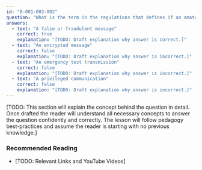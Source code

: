 ```yaml
---
id: "B-001-003-002"
question: "What is the term in the regulations that defines if an amateur radio operator falsely transmits the word \"MAYDAY\" when there isn't an emergency?"
answers:
  - text: "A false or fraudulent message"
    correct: true
    explanation: "[TODO: Draft explanation why answer is correct.]"
  - text: "An encrypted message"
    correct: false
    explanation: "[TODO: Draft explanation why answer is incorrect.]"
  - text: "An emergency test transmission"
    correct: false
    explanation: "[TODO: Draft explanation why answer is incorrect.]"
  - text: "A privileged communication"
    correct: false
    explanation: "[TODO: Draft explanation why answer is incorrect.]"
---
```


[TODO: This section will explain the concept behind the question in detail. Once drafted the reader will understand all necessary concepts to answer the question confidently and correctly. The lesson will follow pedagogy best-practices and assume the reader is starting with no previous knowledge.]

### Recommended Reading

- [TODO: Relevant Links and YouTube Videos]
